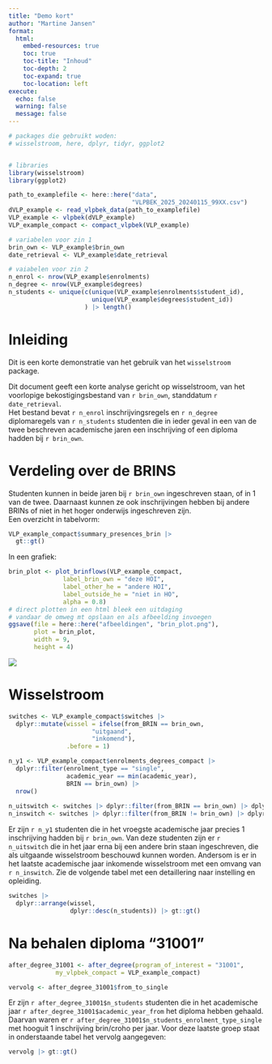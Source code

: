 ---
title: "Demo kort"
author: "Martine Jansen"
format:
  html:
    embed-resources: true
    toc: true
    toc-title: "Inhoud"
    toc-depth: 2
    toc-expand: true
    toc-location: left
execute: 
  echo: false
  warning: false
  message: false
---


```{r setup}
# packages die gebruikt woden:
# wisselstroom, here, dplyr, tidyr, ggplot2


# libraries
library(wisselstroom)
library(ggplot2)
```

```{r inlezen}
path_to_examplefile <- here::here("data",
                                  "VLPBEK_2025_20240115_99XX.csv")
dVLP_example <- read_vlpbek_data(path_to_examplefile)
VLP_example <- vlpbek(dVLP_example)
VLP_example_compact <- compact_vlpbek(VLP_example)

```

```{r}
# variabelen voor zin 1
brin_own <- VLP_example$brin_own
date_retrieval <- VLP_example$date_retrieval

# vaiabelen voor zin 2
n_enrol <- nrow(VLP_example$enrolments)
n_degree <- nrow(VLP_example$degrees)
n_students <- unique(c(unique(VLP_example$enrolments$student_id),
                       unique(VLP_example$degrees$student_id))
                     ) |> length()


```


# Inleiding

Dit is een korte demonstratie van het gebruik van het `wisselstroom` package.  

Dit document geeft een korte analyse gericht op wisselstroom, van het voorlopige bekostigingsbestand van `r brin_own`, standdatum `r date_retrieval`.  
Het bestand bevat `r n_enrol` inschrijvingsregels en `r n_degree` diplomaregels van `r n_students` studenten die in ieder geval in een van de twee beschreven academische jaren een inschrijving of een diploma hadden bij `r brin_own`.  

# Verdeling over de BRINS

Studenten kunnen in beide jaren bij `r brin_own` ingeschreven staan, of in 1 van de twee. Daarnaast kunnen ze ook inschrijvingen hebben bij andere BRINs of niet in het hoger onderwijs ingeschreven zijn.  
Een overzicht in tabelvorm: 

```{r}
VLP_example_compact$summary_presences_brin |>
  gt::gt()
```



In een grafiek:  

```{r}
brin_plot <- plot_brinflows(VLP_example_compact,
               label_brin_own = "deze HOI",
               label_other_he = "andere HOI",
               label_outside_he = "niet in HO",
               alpha = 0.8)
# direct plotten in een html bleek een uitdaging
# vandaar de omweg mt opslaan en als afbeelding invoegen
ggsave(file = here::here("afbeeldingen", "brin_plot.png"),
       plot = brin_plot,
       width = 9,
       height = 4)
```

![](afbeeldingen/brin_plot.png)

# Wisselstroom 

```{r}
switches <- VLP_example_compact$switches |>
  dplyr::mutate(wissel = ifelse(from_BRIN == brin_own,
                       "uitgaand",
                       "inkomend"),
                .before = 1)

n_y1 <- VLP_example_compact$enrolments_degrees_compact |>
  dplyr::filter(enrolment_type == "single",
                academic_year == min(academic_year),
                BRIN == brin_own) |>
  nrow()
  
n_uitswitch <- switches |> dplyr::filter(from_BRIN == brin_own) |> dplyr::count(wt = n_students) |> as.integer()
n_inswitch <- switches |> dplyr::filter(from_BRIN != brin_own) |> dplyr::count(wt = n_students) |> as.integer()

```



Er zijn `r n_y1` studenten die in het vroegste academische jaar precies 1 inschrijving hadden bij `r brin_own`. Van deze studenten zijn er `r n_uitswitch` die in het jaar erna bij een andere brin staan ingeschreven, die als uitgaande wisselstroom beschouwd kunnen worden.
Andersom is er in het laatste academische jaar inkomende wisselstroom met een omvang van `r n_inswitch`. Zie de volgende tabel met een detaillering naar instelling en opleiding.

```{r}
switches |> 
  dplyr::arrange(wissel,
                 dplyr::desc(n_students)) |> gt::gt()
```

# Na behalen diploma "31001"

```{r}
after_degree_31001 <- after_degree(program_of_interest = "31001",
             my_vlpbek_compact = VLP_example_compact)

vervolg <- after_degree_31001$from_to_single
```

Er zijn `r after_degree_31001$n_students` studenten die in het academische jaar `r after_degree_31001$academic_year_from` het diploma hebben gehaald. Daarvan waren er `r after_degree_31001$n_students_enrolment_type_single` met hooguit 1 inschrijving brin/croho per jaar. Voor deze laatste groep staat in onderstaande tabel het vervolg aangegeven: 

```{r}
vervolg |> gt::gt()
```

